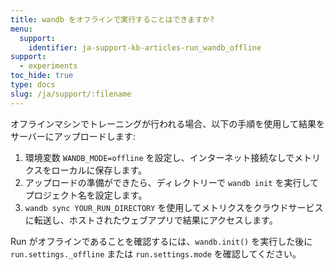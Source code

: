 ```yaml
---
title: wandb をオフラインで実行することはできますか?
menu:
  support:
    identifier: ja-support-kb-articles-run_wandb_offline
support:
  - experiments
toc_hide: true
type: docs
slug: /ja/support/:filename
---
```

オフラインマシンでトレーニングが行われる場合、以下の手順を使用して結果をサーバーにアップロードします:

1. 環境変数 `WANDB_MODE=offline` を設定し、インターネット接続なしでメトリクスをローカルに保存します。
2. アップロードの準備ができたら、ディレクトリーで `wandb init` を実行してプロジェクト名を設定します。
3. `wandb sync YOUR_RUN_DIRECTORY` を使用してメトリクスをクラウドサービスに転送し、ホストされたウェブアプリで結果にアクセスします。

Run がオフラインであることを確認するには、`wandb.init()` を実行した後に `run.settings._offline` または `run.settings.mode` を確認してください。